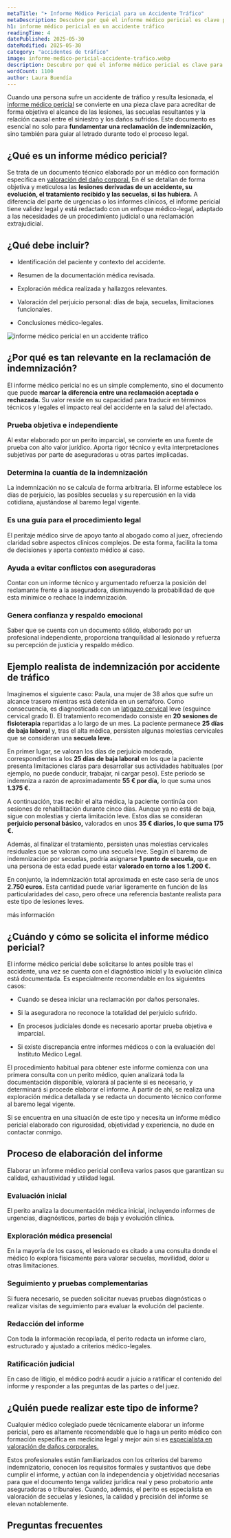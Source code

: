 ```yaml
---
metaTitle: "➤ Informe Médico Pericial para un Accidente Tráfico"
metaDescription: Descubre por qué el informe médico pericial es clave para reclamar una indemnización tras un accidente de tráfico. Qué incluye, quién lo elabora y cuándo solicitarlo.
h1: informe médico pericial en un accidente tráfico
readingTime: 4
datePublished: 2025-05-30
dateModified: 2025-05-30
category: "accidentes de tráfico"
image: informe-medico-pericial-accidente-trafico.webp
description: Descubre por qué el informe médico pericial es clave para reclamar una indemnización tras un accidente de tráfico. Qué incluye, quién lo elabora y cuándo solicitarlo.
wordCount: 1100
author: Laura Buendía
---
```



Cuando una persona sufre un accidente de tráfico y resulta lesionada, el [informe médico pericial](/servicios/informes-medicos-periciales/) se convierte en una pieza clave para acreditar de forma objetiva el alcance de las lesiones, las secuelas resultantes y la relación causal entre el siniestro y los daños sufridos. Este documento es esencial no solo para **fundamentar una reclamación de indemnización,** sino también para guiar al letrado durante todo el proceso legal.

## ¿Qué es un informe médico pericial?

Se trata de un documento técnico elaborado por un médico con formación específica en [valoración del daño corporal.](/servicios/valoracion-dano-corporal/) En él se detallan de forma objetiva y meticulosa las **lesiones derivadas de un accidente, su evolución, el tratamiento recibido y las secuelas, si las hubiera.** A diferencia del parte de urgencias o los informes clínicos, el informe pericial tiene validez legal y está redactado con un enfoque médico-legal, adaptado a las necesidades de un procedimiento judicial o una reclamación extrajudicial.

## ¿Qué debe incluir?

- Identificación del paciente y contexto del accidente.

- Resumen de la documentación médica revisada.

- Exploración médica realizada y hallazgos relevantes.

- Valoración del perjuicio personal: días de baja, secuelas, limitaciones funcionales.

- Conclusiones médico-legales.

<Image
  loading="lazy"
  src="/img/blog/informe-medico-pericial-accidente-trafico.webp"
  alt="informe médico pericial en un accidente tráfico"
  width={600}
  height={400}
/>

## ¿Por qué es tan relevante en la reclamación de indemnización?

El informe médico pericial no es un simple complemento, sino el documento que puede **marcar la diferencia entre una reclamación aceptada o rechazada.** Su valor reside en su capacidad para traducir en términos técnicos y legales el impacto real del accidente en la salud del afectado.

### Prueba objetiva e independiente

Al estar elaborado por un perito imparcial, se convierte en una fuente de prueba con alto valor jurídico. Aporta rigor técnico y evita interpretaciones subjetivas por parte de aseguradoras u otras partes implicadas.

### Determina la cuantía de la indemnización

La indemnización no se calcula de forma arbitraria. El informe establece los días de perjuicio, las posibles secuelas y su repercusión en la vida cotidiana, ajustándose al baremo legal vigente.

### Es una guía para el procedimiento legal

El peritaje médico sirve de apoyo tanto al abogado como al juez, ofreciendo claridad sobre aspectos clínicos complejos. De esta forma, facilita la toma de decisiones y aporta contexto médico al caso.

### Ayuda a evitar conflictos con aseguradoras

Contar con un informe técnico y argumentado refuerza la posición del reclamante frente a la aseguradora, disminuyendo la probabilidad de que esta minimice o rechace la indemnización.

### Genera confianza y respaldo emocional

Saber que se cuenta con un documento sólido, elaborado por un profesional independiente, proporciona tranquilidad al lesionado y refuerza su percepción de justicia y respaldo médico.

## Ejemplo realista de indemnización por accidente de tráfico

Imaginemos el siguiente caso: Paula, una mujer de 38 años que sufre un alcance trasero mientras está detenida en un semáforo. Como consecuencia, es diagnosticada con un [latigazo cervical](/accidentes-de-trafico/indemnizacion-por-latigazo-cervical/) leve (esguince cervical grado I). El tratamiento recomendado consiste en **20 sesiones de fisioterapia** repartidas a lo largo de un mes. La paciente permanece **25 días de baja laboral** y, tras el alta médica, persisten algunas molestias cervicales que se consideran una **secuela leve.**

En primer lugar, se valoran los días de perjuicio moderado, correspondientes a los **25 días de baja laboral** en los que la paciente presenta limitaciones claras para desarrollar sus actividades habituales (por ejemplo, no puede conducir, trabajar, ni cargar peso). Este periodo se indemniza a razón de aproximadamente **55 € por día,** lo que suma unos **1.375 €.**

A continuación, tras recibir el alta médica, la paciente continúa con sesiones de rehabilitación durante cinco días. Aunque ya no está de baja, sigue con molestias y cierta limitación leve. Estos días se consideran **perjuicio personal básico,** valorados en unos **35 € diarios, lo que suma 175 €.**

Además, al finalizar el tratamiento, persisten unas molestias cervicales residuales que se valoran como una secuela leve. Según el baremo de indemnización por secuelas, podría asignarse **1 punto de secuela,** que en una persona de esta edad puede estar **valorado en torno a los 1.200 €.**

En conjunto, la indemnización total aproximada en este caso sería de unos **2.750 euros.** Esta cantidad puede variar ligeramente en función de las particularidades del caso, pero ofrece una referencia bastante realista para este tipo de lesiones leves.

<MainCta modifier="service-page">más información</MainCta>

## ¿Cuándo y cómo se solicita el informe médico pericial?

El informe médico pericial debe solicitarse lo antes posible tras el accidente, una vez se cuenta con el diagnóstico inicial y la evolución clínica está documentada. Es especialmente recomendable en los siguientes casos:

- Cuando se desea iniciar una reclamación por daños personales.

- Si la aseguradora no reconoce la totalidad del perjuicio sufrido.

- En procesos judiciales donde es necesario aportar prueba objetiva e imparcial.

- Si existe discrepancia entre informes médicos o con la evaluación del Instituto Médico Legal.

El procedimiento habitual para obtener este informe comienza con una primera consulta con un perito médico, quien analizará toda la documentación disponible, valorará al paciente si es necesario, y determinará si procede elaborar el informe. A partir de ahí, se realiza una exploración médica detallada y se redacta un documento técnico conforme al baremo legal vigente.

Si se encuentra en una situación de este tipo y necesita un informe médico pericial elaborado con rigurosidad, objetividad y experiencia, no dude en contactar conmigo.

<CtaLinks modifier="service-page" />

## Proceso de elaboración del informe

Elaborar un informe médico pericial conlleva varios pasos que garantizan su calidad, exhaustividad y utilidad legal.

### Evaluación inicial

El perito analiza la documentación médica inicial, incluyendo informes de urgencias, diagnósticos, partes de baja y evolución clínica.

### Exploración médica presencial

En la mayoría de los casos, el lesionado es citado a una consulta donde el médico lo explora físicamente para valorar secuelas, movilidad, dolor u otras limitaciones.

### Seguimiento y pruebas complementarias

Si fuera necesario, se pueden solicitar nuevas pruebas diagnósticas o realizar visitas de seguimiento para evaluar la evolución del paciente.

### Redacción del informe

Con toda la información recopilada, el perito redacta un informe claro, estructurado y ajustado a criterios médico-legales.

### Ratificación judicial

En caso de litigio, el médico podrá acudir a juicio a ratificar el contenido del informe y responder a las preguntas de las partes o del juez.

## ¿Quién puede realizar este tipo de informe?

Cualquier médico colegiado puede técnicamente elaborar un informe pericial, pero es altamente recomendable que lo haga un perito médico con formación específica en medicina legal y mejor aún si es [especialista en valoración de daños corporales.](/peritaje-medico/perito-medico-especialista-en-valoracion-de-danos-corporales/)

Estos profesionales están familiarizados con los criterios del baremo indemnizatorio, conocen los requisitos formales y sustantivos que debe cumplir el informe, y actúan con la independencia y objetividad necesarias para que el documento tenga validez jurídica real y peso probatorio ante aseguradoras o tribunales. Cuando, además, el perito es especialista en valoración de secuelas y lesiones, la calidad y precisión del informe se elevan notablemente.

## Preguntas frecuentes

<FAQ faqs={FAQ_INFORME_PERICIAL_ACCIDENTE_TRAFICO} />
